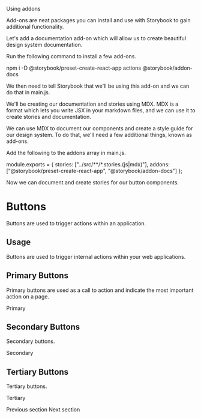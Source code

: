 Using addons

Add-ons are neat packages you can install and use with Storybook to gain additional functionality.

Let's add a documentation add-on which will allow us to create beautiful design system documentation.

Run the following command to install a few add-ons.

npm i -D @storybook/preset-create-react-app actions @storybook/addon-docs

We then need to tell Storybook that we'll be using this add-on and we can do that in main.js.

We'll be creating our documentation and stories using MDX. MDX is a format which lets you write JSX in your markdown files, and we can use it to create stories and documentation.

We can use MDX to document our components and create a style guide for our design system. To do that, we'll need a few additional things, known as add-ons.

Add the following to the addons array in main.js.

module.exports = {
  stories: ["../src/**/*.stories.(js|mdx)"],
  addons: ["@storybook/preset-create-react-app", "@storybook/addon-docs"]
};

Now we can document and create stories for our button components.


<Meta title="Design System|Buttons" component={PrimaryButton} />

# Buttons

Buttons are used to trigger actions within an application.

## Usage

Buttons are used to trigger internal actions within your web applications.

## Primary Buttons

Primary buttons are used as a call to action and indicate the most important action on a page.

<Preview withToolbar>
  <Story name="primary">
    <PrimaryButton>Primary</PrimaryButton>
  </Story>
</Preview>

## Secondary Buttons

Secondary buttons.

<Story name="secondary">
  <SecondaryButton>Secondary</SecondaryButton>
</Story>

## Tertiary Buttons

Tertiary buttons.

<Story name="tertiary">
  <TertiaryButton>Tertiary</TertiaryButton>
</Story>

Previous section
Next section
